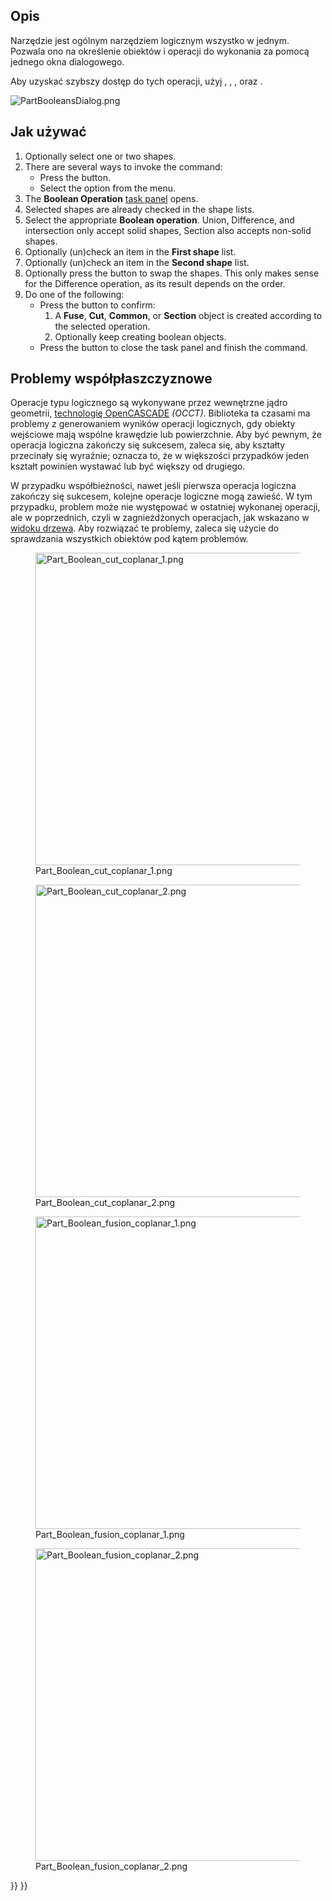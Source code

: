 <languages/>

{{Docnav/pl
|[[Part_CompoundFilter/pl|Filtr złożeń]]
|[[Part_Cut/pl|Wytnij]]
|[[Part_Workbench/pl|środowisko pracy Część]]
|IconL=Part_CompoundFilter.svg
|IconR=Part_Cut.svg
|IconC=Workbench_Part.svg
}}

{{GuiCommand/pl
|Name=Part Boolean
|Name/pl=Część: Operacja logiczna
|MenuLocation=Część → Operacje logiczne → Operacja logiczna ...
|Workbenches=[[Part_Workbench/pl|Część]]
|SeeAlso=[[Part_Fuse/pl|Suma]], [[Part_Common/pl|Część wspólna]], [[Part_Cut/pl|Wytnij]], [[Part_Section/pl|Przecięcie]]}}

<span id="Description"></span>
==Opis==

<div class="mw-translate-fuzzy">
Narzędzie {{Button|[[File:Part_Boolean.svg|16px]] '''Operacja logiczna'''}} jest ogólnym narzędziem logicznym wszystko w jednym. Pozwala ono na określenie obiektów i operacji do wykonania za pomocą jednego okna dialogowego.
</div>

<div class="mw-translate-fuzzy">
Aby uzyskać szybszy dostęp do tych operacji, użyj {{Button|[[File:Part_Fuse.svg|16px]] [[Part_Fuse/pl|Połączenie]]}}, {{Button|[[File:Part_Common.svg|16px]] [[Part_Common/pl|Część wspólna]]}}, {{Button|[[File:Part_Cut.svg|16px]] [[Part_Cut/pl|Wytnij]]}}, oraz {{Button|[[File:Part_Section.svg|16px]] [[Part_Section/pl|Przecięcie]]}}.
</div>

[[File:PartBooleansDialog.png]]
{{Caption|The Boolean Operation task panel}}

<span id="Usage"></span>
==Jak używać==

# Optionally select one or two shapes.
# There are several ways to invoke the command:
#* Press the {{Button|[[Image:Part_Boolean.svg|16px|link=]] [[Part_Boolean|Boolean...]]}} button.
#* Select the {{MenuCommand|Part → Boolean → [[Image:Part_Boolean.svg|16px]] Boolean...}} option from the menu.
# The '''Boolean Operation''' [[Task_panel|task panel]] opens.
# Selected shapes are already checked in the shape lists.
# Select the appropriate '''Boolean operation'''. Union, Difference, and intersection only accept solid shapes, Section also accepts non-solid shapes.
# Optionally (un)check an item in the '''First shape''' list.
# Optionally (un)check an item in the '''Second shape''' list.
# Optionally press the {{Button|Swap selection}} button to swap the shapes. This only makes sense for the Difference operation, as its result depends on the order.
# Do one of the following:
#* Press the {{Button|Apply}} button to confirm:
#*# A '''Fuse''', '''Cut''', '''Common''', or '''Section''' object is created according to the selected operation.
#*# Optionally keep creating boolean objects.
#* Press the {{Button|Close}} button to close the task panel and finish the command.

<span id="Coplanar_problems"></span>
==Problemy współpłaszczyznowe==

Operacje typu logicznego są wykonywane przez wewnętrzne jądro geometrii, [[OpenCASCADE|technologię OpenCASCADE]] ''(OCCT)''. Biblioteka ta czasami ma problemy z generowaniem wyników operacji logicznych, gdy obiekty wejściowe mają wspólne krawędzie lub powierzchnie. Aby być pewnym, że operacja logiczna zakończy się sukcesem, zaleca się, aby kształty przecinały się wyraźnie; oznacza to, że w większości przypadków jeden kształt powinien wystawać lub być większy od drugiego.

W przypadku współbieżności, nawet jeśli pierwsza operacja logiczna zakończy się sukcesem, kolejne operacje logiczne mogą zawieść. W tym przypadku, problem może nie występować w ostatniej wykonanej operacji, ale w poprzednich, czyli w zagnieżdżonych operacjach, jak wskazano w [[tree_view/pl|widoku drzewa]]. Aby rozwiązać te problemy, zaleca się użycie {{Button|[[File:Part_CheckGeometry.svg|16px]] narzędzia [[Part_CheckGeometry/pl|Part: sprawdź geometrie]]}} do sprawdzania wszystkich obiektów pod kątem problemów.

[[File:Part_Boolean_cut_coplanar_1.png|500px]]

[[File:Part_Boolean_cut_coplanar_2.png|500px]]

{{Caption|Po lewej: kształty, które mają wspólną powierzchnię czołową, cięcie logiczne może dawać nieprawidłowe wyniki. <br> Po prawej: kształty, które przecinają się wyraźnie, cięcie logiczne będzie skuteczne w większości przypadków.}}

[[File:Part_Boolean_fusion_coplanar_1.png|500px]]

[[File:Part_Boolean_fusion_coplanar_2.png|500px]]

{{Caption|Po lewej: kształty, które mają wspólną powierzchnię, połączenie logiczne może dać nieprawidłowe wyniki. <br>Po prawej: kształty, które przecinają się wyraźnie, połączenie logiczne będzie skuteczne w większości przypadków.}}


{{Docnav/pl
|[[Part_CompoundFilter/pl|Filtr złożeń]]
|[[Part_Cut/pl|Wytnij]]
|[[Part_Workbench/pl|środowisko pracy Część]]
|IconL=Part_CompoundFilter.svg
|IconR=Part_Cut.svg
|IconC=Workbench_Part.svg
}}

{{Part_Tools_navi{{#translation:}}}}
{{Userdocnavi{{#translation:}}}}
